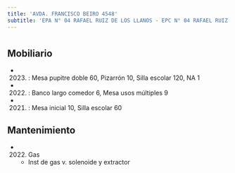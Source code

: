 ```yaml
---
title: 'AVDA. FRANCISCO BEIRO 4548'
subtitle: 'EPA N° 04 RAFAEL RUIZ DE LOS LLANOS - EPC N° 04 RAFAEL RUIZ DE LOS LLANOS - JIN D (EPCJC 04/17°) VICTORIA OCAMPO [S]'
---
```


#


## Mobiliario

*  (2023) : Mesa pupitre doble 60, Pizarrón 10, Silla escolar 120, NA 1 

*  (2022) : Banco largo comedor 6, Mesa usos múltiples 9 

*  (2021) : Mesa inicial 10, Silla escolar 60 





## Mantenimiento

*  (2022) Gas 
    + Inst de gas v. solenoide y extractor



